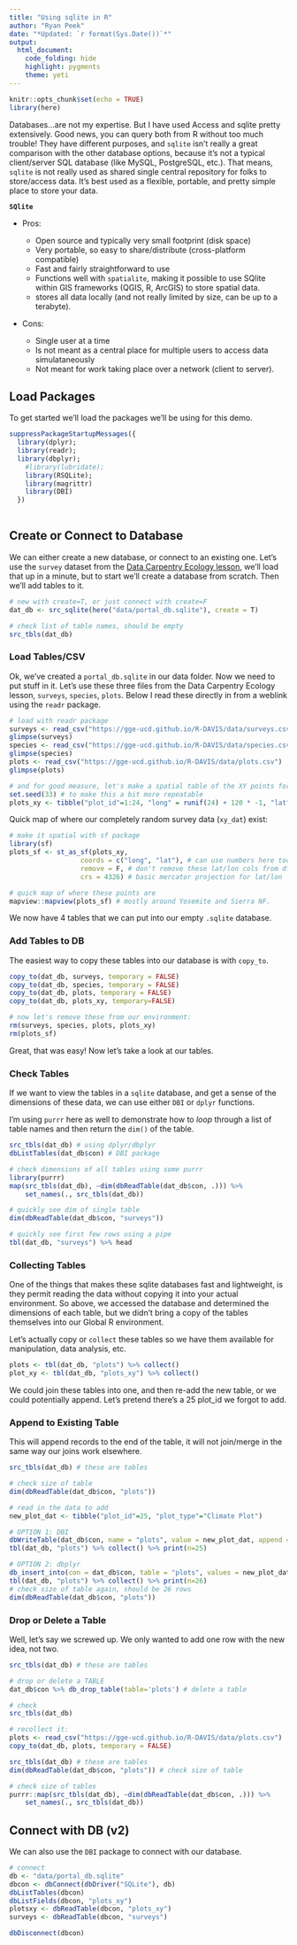 ```yaml
---
title: "Using sqlite in R"
author: "Ryan Peek"
date: "*Updated: `r format(Sys.Date())`*"
output: 
  html_document:
    code_folding: hide
    highlight: pygments
    theme: yeti
---
```


```r
knitr::opts_chunk$set(echo = TRUE)
library(here)
```

Databases...are not my expertise. But I have used Access and sqlite pretty extensively. Good news, you can query both from R without too much trouble! They have different purposes, and `sqlite` isn't really a great comparison with the other database options, because it's not a typical client/server SQL database (like MySQL, PostgreSQL, etc.). That means, `sqlite` is not really used as shared single central repository for folks to store/access data. It's best used as a flexible, portable, and pretty simple place to store your data.

**`SQlite`**
 
 - Pros: 
 
    - Open source and typically very small footprint (disk space)
    - Very portable, so easy to share/distribute (cross-platform compatible)
    - Fast and fairly straightforward to use
    - Functions well with `spatialite`, making it possible to use SQlite within GIS frameworks (QGIS, R, ArcGIS) to store spatial data.
    - stores all data locally (and not really limited by size, can be up to a terabyte).
 - Cons:
    - Single user at a time
    - Is not meant as a central place for multiple users to access data simulataneously
    - Not meant for work taking place over a network (client to server).

## Load Packages

To get started we'll load the packages we'll be using for this demo.

```r
suppressPackageStartupMessages({
  library(dplyr);
  library(readr);
  library(dbplyr);
	#library(lubridate);
	library(RSQLite);
	library(magrittr)
	library(DBI)
  })
  
```

## Create or Connect to Database

We can either create a new database, or connect to an existing one. Let's use the `survey` dataset from the [Data Carpentry Ecology lesson](http://www.datacarpentry.org/R-ecology-lesson/05-r-and-databases.html), we'll load that up in a minute, but to start we'll create a database from scratch. Then we'll add tables to it.

```r

# new with create=T, or just connect with create=F
dat_db <- src_sqlite(here("data/portal_db.sqlite"), create = T)

# check list of table names, should be empty
src_tbls(dat_db)

```

### Load Tables/CSV

Ok, we've created a `portal_db.sqlite` in our data folder. Now we need to put stuff in it. Let's use these three files from the Data Carpentry Ecology lesson, `surveys`, `species`, `plots`. Below I read these directly in from a weblink using the `readr` package.

```r
# load with readr package
surveys <- read_csv("https://gge-ucd.github.io/R-DAVIS/data/surveys.csv")
glimpse(surveys)
species <- read_csv("https://gge-ucd.github.io/R-DAVIS/data/species.csv")
glimpse(species)
plots <- read_csv("https://gge-ucd.github.io/R-DAVIS/data/plots.csv")
glimpse(plots)

# and for good measure, let's make a spatial table of the XY points for each of our plotIDs. Use `runif` to randomply sample from a uniform distribution.
set.seed(33) # to make this a bit more repeatable
plots_xy <- tibble("plot_id"=1:24, "long" = runif(24) + 120 * -1, "lat" = runif(24) + 37)
```

Quick map of where our completely random survey data (`xy_dat`) exist: 

```r
# make it spatial with sf package
library(sf)
plots_sf <- st_as_sf(plots_xy,
                  coords = c("long", "lat"), # can use numbers here too
                  remove = F, # don't remove these lat/lon cols from df
                  crs = 4326) # basic mercator projection for lat/lon

# quick map of where these points are
mapview::mapview(plots_sf) # mostly around Yosemite and Sierra NF.

```

We now have 4 tables that we can put into our empty `.sqlite` database.

### Add Tables to DB

The easiest way to copy these tables into our database is with `copy_to`.

```r

copy_to(dat_db, surveys, temporary = FALSE)
copy_to(dat_db, species, temporary = FALSE)
copy_to(dat_db, plots, temporary = FALSE)
copy_to(dat_db, plots_xy, temporary=FALSE)

# now let's remove these from our environment:
rm(surveys, species, plots, plots_xy)
rm(plots_sf)
```

Great, that was easy! Now let's take a look at our tables.

### Check Tables

If we want to view the tables in a `sqlite` database, and get a sense of the dimensions of these data, we can use either `DBI` or `dplyr` functions.

I'm using `purrr` here as well to demonstrate how to *loop* through a list of table names and then return the `dim()` of the table.

```r

src_tbls(dat_db) # using dplyr/dbplyr
dbListTables(dat_db$con) # DBI package

# check dimensions of all tables using some purrr
library(purrr)
map(src_tbls(dat_db), ~dim(dbReadTable(dat_db$con, .))) %>%
	set_names(., src_tbls(dat_db))

# quickly see dim of single table
dim(dbReadTable(dat_db$con, "surveys"))

# quickly see first few rows using a pipe
tbl(dat_db, "surveys") %>% head

```

### Collecting Tables

One of the things that makes these sqlite databases fast and lightweight, is they permit reading the data without copying it into your actual environment. So above, we accessed the database and determined the dimensions of each table, but we didn't bring a copy of the tables themselves into our Global R environment.

Let's actually copy or `collect` these tables so we have them available for manipulation, data analysis, etc.

```r

plots <- tbl(dat_db, "plots") %>% collect()
plot_xy <- tbl(dat_db, "plots_xy") %>% collect()

```

We could join these tables into one, and then re-add the new table, or we could potentially append. Let's pretend there's a 25 plot_id we forgot to add. 

### Append to Existing Table

This will append records to the end of the table, it will not join/merge in the same way our joins work elsewhere.

```r

src_tbls(dat_db) # these are tables

# check size of table
dim(dbReadTable(dat_db$con, "plots"))

# read in the data to add
new_plot_dat <- tibble("plot_id"=25, "plot_type"="Climate Plot")

# OPTION 1: DBI
dbWriteTable(dat_db$con, name = "plots", value = new_plot_dat, append = TRUE) 
tbl(dat_db, "plots") %>% collect() %>% print(n=25)

# OPTION 2: dbplyr
db_insert_into(con = dat_db$con, table = "plots", values = new_plot_dat)
tbl(dat_db, "plots") %>% collect() %>% print(n=26)
# check size of table again, should be 26 rows
dim(dbReadTable(dat_db$con, "plots"))

```

### Drop or Delete a Table

Well, let's say we screwed up. We only wanted to add one row with the new idea, not two.

```r

src_tbls(dat_db) # these are tables

# drop or delete a TABLE
dat_db$con %>% db_drop_table(table='plots') # delete a table

# check
src_tbls(dat_db)

# recollect it:
plots <- read_csv("https://gge-ucd.github.io/R-DAVIS/data/plots.csv")
copy_to(dat_db, plots, temporary = FALSE)

src_tbls(dat_db) # these are tables
dim(dbReadTable(dat_db$con, "plots")) # check size of table

# check size of tables
purrr::map(src_tbls(dat_db), ~dim(dbReadTable(dat_db$con, .))) %>%
	set_names(., src_tbls(dat_db))

```   

## Connect with DB (v2)

We can also use the `DBI` package to connect with our database.

```r

# connect
db <- "data/portal_db.sqlite"
dbcon <- dbConnect(dbDriver("SQLite"), db)
dbListTables(dbcon)
dbListFields(dbcon, "plots_xy")
plotsxy <- dbReadTable(dbcon, "plots_xy")
surveys <- dbReadTable(dbcon, "surveys")

dbDisconnect(dbcon)
```










